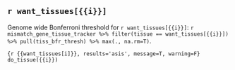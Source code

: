 ## `r want_tissues[{{i}}]`

Genome wide Bonferroni threshold for `r want_tissues[{{i}}]`: `r mismatch_gene_tissue_tracker %>% filter(tissue == want_tissues[{{i}}]) %>% pull(tiss_bfr_thresh) %>% max(., na.rm=T)`.

```{r {{want_tissues[i]}}, results='asis', message=T, warning=F}
do_tissue({{i}})
```
